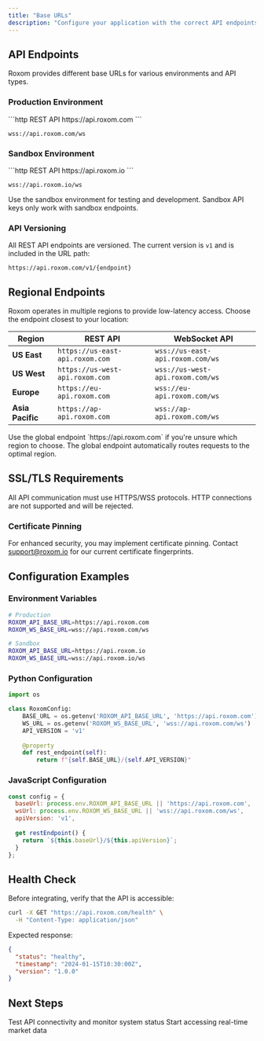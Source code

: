 ```yaml
---
title: "Base URLs"
description: "Configure your application with the correct API endpoints"
---
```


## API Endpoints

Roxom provides different base URLs for various environments and API types.

### Production Environment

<CodeGroup>
```http REST API
https://api.roxom.com
```

```http WebSocket API
wss://api.roxom.com/ws
```
</CodeGroup>

### Sandbox Environment

<CodeGroup>
```http REST API
https://api.roxom.io
```

```http WebSocket API
wss://api.roxom.io/ws
```
</CodeGroup>

<Note>
  Use the sandbox environment for testing and development. Sandbox API keys only work with sandbox endpoints.
</Note>

### API Versioning

All REST API endpoints are versioned. The current version is `v1` and is included in the URL path:

```http
https://api.roxom.com/v1/{endpoint}
```

## Regional Endpoints

Roxom operates in multiple regions to provide low-latency access. Choose the endpoint closest to your location:

| Region | REST API | WebSocket API |
|--------|----------|---------------|
| **US East** | `https://us-east-api.roxom.com` | `wss://us-east-api.roxom.com/ws` |
| **US West** | `https://us-west-api.roxom.com` | `wss://us-west-api.roxom.com/ws` |
| **Europe** | `https://eu-api.roxom.com` | `wss://eu-api.roxom.com/ws` |
| **Asia Pacific** | `https://ap-api.roxom.com` | `wss://ap-api.roxom.com/ws` |

<Note>
  Use the global endpoint `https://api.roxom.com` if you're unsure which region to choose. The global endpoint automatically routes requests to the optimal region.
</Note>

## SSL/TLS Requirements

All API communication must use HTTPS/WSS protocols. HTTP connections are not supported and will be rejected.

### Certificate Pinning

For enhanced security, you may implement certificate pinning. Contact [support@roxom.io](mailto:support@roxom.io) for our current certificate fingerprints.

## Configuration Examples

### Environment Variables

```bash
# Production
ROXOM_API_BASE_URL=https://api.roxom.com
ROXOM_WS_BASE_URL=wss://api.roxom.com/ws

# Sandbox
ROXOM_API_BASE_URL=https://api.roxom.io
ROXOM_WS_BASE_URL=wss://api.roxom.io/ws
```

### Python Configuration

```python
import os

class RoxomConfig:
    BASE_URL = os.getenv('ROXOM_API_BASE_URL', 'https://api.roxom.com')
    WS_URL = os.getenv('ROXOM_WS_BASE_URL', 'wss://api.roxom.com/ws')
    API_VERSION = 'v1'
    
    @property
    def rest_endpoint(self):
        return f"{self.BASE_URL}/{self.API_VERSION}"
```

### JavaScript Configuration

```javascript
const config = {
  baseUrl: process.env.ROXOM_API_BASE_URL || 'https://api.roxom.com',
  wsUrl: process.env.ROXOM_WS_BASE_URL || 'wss://api.roxom.com/ws',
  apiVersion: 'v1',
  
  get restEndpoint() {
    return `${this.baseUrl}/${this.apiVersion}`;
  }
};
```

## Health Check

Before integrating, verify that the API is accessible:

```bash
curl -X GET "https://api.roxom.com/health" \
  -H "Content-Type: application/json"
```

Expected response:
```json
{
  "status": "healthy",
  "timestamp": "2024-01-15T10:30:00Z",
  "version": "1.0.0"
}
```

## Next Steps

<CardGroup cols={2}>
  <Card
    title="Health Check"
    icon="heartbeat"
    href="/health"
  >
    Test API connectivity and monitor system status
  </Card>
  <Card
    title="Market Data"
    icon="chart-line"
    href="/api-reference/market-data"
  >
    Start accessing real-time market data
  </Card>
</CardGroup>
